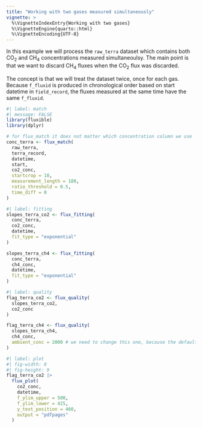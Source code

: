 ```yaml
---
title: "Working with two gases measured simultaneously"
vignette: >
  %\VignetteIndexEntry{Working with two gases}
  %\VignetteEngine{quarto::html}
  %\VignetteEncoding{UTF-8}
---
```


In this example we will process the `raw_terra` dataset which contains both CO~2~ and CH~4~ concentrations measured simultaneoulsy.
<!-- The measurements starting time are in `terra_record`. -->
The main point is that we want to discard CH~4~ fluxes when the CO~2~ flux was discarded.

The concept is that we will treat the dataset twice, once for each gas.
Because `f_fluxid` is produced in chronological order based on start datetime in `field_record`, the fluxes measured at the same time have the same `f_fluxid`.

```r
#| label: match
#| message: FALSE
library(fluxible)
library(dplyr)

# for flux_match it does not matter which concentration column we use
conc_terra <- flux_match(
  raw_terra,
  terra_record,
  datetime,
  start,
  co2_conc,
  startcrop = 10,
  measurement_length = 180,
  ratio_threshold = 0.5,
  time_diff = 0
)
```

```r
#| label: fitting
slopes_terra_co2 <- flux_fitting(
  conc_terra,
  co2_conc,
  datetime,
  fit_type = "exponential"
)

slopes_terra_ch4 <- flux_fitting(
  conc_terra,
  ch4_conc,
  datetime,
  fit_type = "exponential"
)
```

```r
#| label: quality
flag_terra_co2 <- flux_quality(
  slopes_terra_co2,
  co2_conc
)

flag_terra_ch4 <- flux_quality(
  slopes_terra_ch4,
  ch4_conc,
  ambient_conc = 2000 # we need to change this one, because the default is for CO2
)
```

```r
#| label: plot
#| fig-width: 8
#| fig-height: 9
flag_terra_co2 |>
  flux_plot(
    co2_conc,
    datetime,
    f_ylim_upper = 500,
    f_ylim_lower = 425,
    y_text_position = 460,
    output = "pdfpages"
  )
```